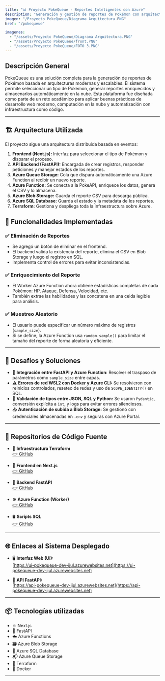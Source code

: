```yaml
---
title: "📊 Proyecto PokeQueue - Reportes Inteligentes con Azure"
description: "Generación y gestión de reportes de Pokémon con arquitectura serverless y procesamiento en la nube usando Azure Functions, FastAPI, Blob Storage y Terraform."
imagen: "/Proyecto PokeQueue/Diagrama Arquitectura.PNG"
href: "/pokequeue"

imagenes:
  - "/assets/Proyecto PokeQueue/Diagrama Arquitectura.PNG"
  - "/assets/Proyecto PokeQueue/front.PNG"
  - "/assets/Proyecto PokeQueue/FOTO 3.PNG"
---
```


## Descripción General

PokeQueue es una solución completa para la generación de reportes de Pokémon basada en arquitecturas modernas y escalables. El sistema permite seleccionar un tipo de Pokémon, generar reportes enriquecidos y almacenarlos automáticamente en la nube. Esta plataforma fue diseñada como parte de un reto académico para aplicar buenas prácticas de desarrollo web moderno, computación en la nube y automatización con infraestructura como código.

---

## 🏗 Arquitectura Utilizada

El proyecto sigue una arquitectura distribuida basada en eventos:

1. **Frontend (Next.js):** Interfaz para seleccionar el tipo de Pokémon y disparar el proceso.
2. **API Backend (FastAPI):** Encargada de crear registros, responder peticiones y manejar estados de los reportes.
3. **Azure Queue Storage:** Cola que dispara automáticamente una Azure Function al recibir un nuevo reporte.
4. **Azure Function:** Se conecta a la PokeAPI, enriquece los datos, genera el CSV y lo almacena.
5. **Azure Blob Storage:** Guarda el reporte CSV para descarga pública.
6. **Azure SQL Database:** Guarda el estado y la metadata de los reportes.
7. **Terraform:** Gestiona y despliega toda la infraestructura sobre Azure.

## 🚀 Funcionalidades Implementadas

### ✅ Eliminación de Reportes

- Se agregó un botón de eliminar en el frontend.
- El backend valida la existencia del reporte, elimina el CSV en Blob Storage y luego el registro en SQL.
- Implementa control de errores para evitar inconsistencias.

### ✅ Enriquecimiento del Reporte

- El Worker Azure Function ahora obtiene estadísticas completas de cada Pokémon: HP, Ataque, Defensa, Velocidad, etc.
- También extrae las habilidades y las concatena en una celda legible para análisis.

### ✅ Muestreo Aleatorio

- El usuario puede especificar un número máximo de registros (`sample_size`).
- Si se define, la Azure Function usa `random.sample()` para limitar el tamaño del reporte de forma aleatoria y eficiente.

---

## 🧩 Desafíos y Soluciones

- 🔄 **Integración entre FastAPI y Azure Function:** Resolver el traspaso de parámetros como `sample_size` entre capas.
- ⚠️ **Errores de red WSL2 con Docker y Azure CLI:** Se resolvieron con reinicios controlados, reseteo de redes y uso de `SCOPE_IDENTITY()` en SQL.
- 🧠 **Validación de tipos entre JSON, SQL y Python:** Se usaron `Pydantic`, conversión explícita a `int`, y logs para evitar errores silenciosos.
- 📤 **Autenticación de subida a Blob Storage:** Se gestionó con credenciales almacenadas en `.env` y seguras con Azure Portal.

---

## 📁 Repositorios de Código Fuente

- 🔧 **Infraestructura Terraform**  
  [👉 GitHub](https://github.com/sosa22001/poke.terraform.git)

- 🎯 **Frontend en Next.js**  
  [👉 GitHub](https://github.com/sosa22001/poke.ui.git)

- 🧠 **Backend FastAPI**  
  [👉 GitHub](https://github.com/sosa22001/poke.queue.api.git)

- ⚙️ **Azure Function (Worker)**  
  [👉 GitHub](https://github.com/sosa22001/poke.functionApp.git)

- 🛢 **Scripts SQL**  
  [👉 GitHub](https://github.com/sosa22001/poke.queue.sql.git)

---

## 🌐 Enlaces al Sistema Desplegado

- 🖥️ **Interfaz Web (UI):**  
  [https://ui-pokequeue-dev-ijul.azurewebsites.net](https://ui-pokequeue-dev-ijul.azurewebsites.net)

- 🔌 **API FastAPI:**  
  [https://api-pokequeue-dev-ijul.azurewebsites.net](https://api-pokequeue-dev-ijul.azurewebsites.net)

---

## 📦 Tecnologías utilizadas

- ⚛️ Next.js
- 🐍 FastAPI
- ☁️ Azure Functions
- 🗃 Azure Blob Storage
- 🐘 Azure SQL Database
- 📬 Azure Queue Storage
- 🔧 Terraform
- 🐳 Docker

---
